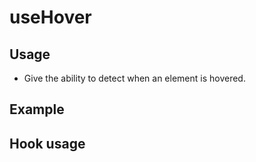 
<Meta of={useHoverStories} />

# useHover

## Usage

- Give the ability to detect when an element is hovered.

## Example

<Canvas of={useHoverStories.Example} />

## Hook usage

```jsx
const [ref, isHovered] = useHover<HTMLButtonElement>();
return (
  <>
    <Button ref={ref}>Hover Me!</Button>
    <div>{isHovered ? "😀" : "😭"}</div>
  </>
);
```
